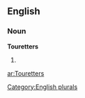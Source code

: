 
==English==

===Noun===
'''Touretters'''

# {{plural of|[[Touretter]]}}

[[Category:English plurals]]

[[ar:Touretters]]